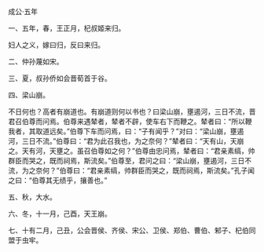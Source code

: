 

成公·五年

一、五年，春，王正月，杞叔姬来归。

妇人之义，嫁曰归，反曰来归。

二、仲孙蔑如宋。

三、夏，叔孙侨如会晋荀首于谷。

四、梁山崩。

不日何也？高者有崩道也。有崩道则何以书也？曰梁山崩，壅遏河，三日不流，晋君召伯尊而问焉。伯尊来遇辇者，辇者不辟，使车右下而鞭之。辇者曰：“所以鞭我者，其取道远矣。”伯尊下车而问焉，曰：“子有闻乎？”对曰：“梁山崩，壅遏河，三日不流。”伯尊曰：“君为此召我也，为之奈何？”辇者曰：“天有山，天崩之。天有河，天壅之。虽召伯尊如之何？”伯尊由忠问焉，辇者曰：“君亲素缟，帅群臣而哭之，既而祠焉，斯流矣。”伯尊至，君问之曰：“梁山崩，壅遏河，三日不流，为之奈何？”伯尊曰：“君亲素缟，帅群臣而哭之，既而祠焉，斯流矣。”孔子闻之曰：“伯尊其无绩乎，攘善也。”

五、秋，大水。

六、冬，十一月，己酉，天王崩。

七、十有二月，己丑，公会晋侯、齐侯、宋公、卫侯、郑伯、曹伯、邾子、杞伯同盟于虫牢。

